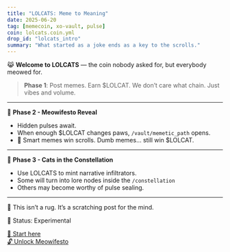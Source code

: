 ```yaml
---
title: "LOLCATS: Meme to Meaning"
date: 2025-06-20
tag: [memecoin, xo-vault, pulse]
coin: lolcats.coin.yml
drop_id: "lolcats_intro"
summary: "What started as a joke ends as a key to the scrolls."
---
```


😹 **Welcome to LOLCATS** — the coin nobody asked for, but everybody meowed for.

> **Phase 1**: Post memes. Earn $LOLCAT. We don’t care what chain. Just vibes and volume.

---

📜 **Phase 2 - Meowifesto Reveal**
- Hidden pulses await.
- When enough $LOLCAT changes paws, `/vault/memetic_path` opens.
- 🧠 Smart memes win scrolls. Dumb memes… still win $LOLCAT.

---

🌌 **Phase 3 - Cats in the Constellation**
- Use LOLCATS to mint narrative infiltrators.
- Some will turn into lore nodes inside the `/constellation`
- Others may become worthy of pulse sealing.

---

🚀 This isn’t a rug. It’s a scratching post for the mind.

🧪 Status: Experimental

[🐾 Start here](/lolcats.mint)  
[🔓 Unlock Meowifesto](/vault/memetic_path)
